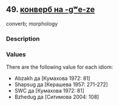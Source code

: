## 49. <a href =  'https://agricolamz.github.io/The_Circassian_Isoglosses_Database/49.html'>конверб на -gʷe-ze</a>
converb; morphology

### Description



### Values
There are the following value for each idiom:

* Abzakh  да [Кумахова 1972: 81] 
* Shapsug  да [Керашева 1957: 271-272] 
* SWC  да [Кумахова 1972: 81] 
* Bzhedug  да [Ситимова 2004: 108] 

